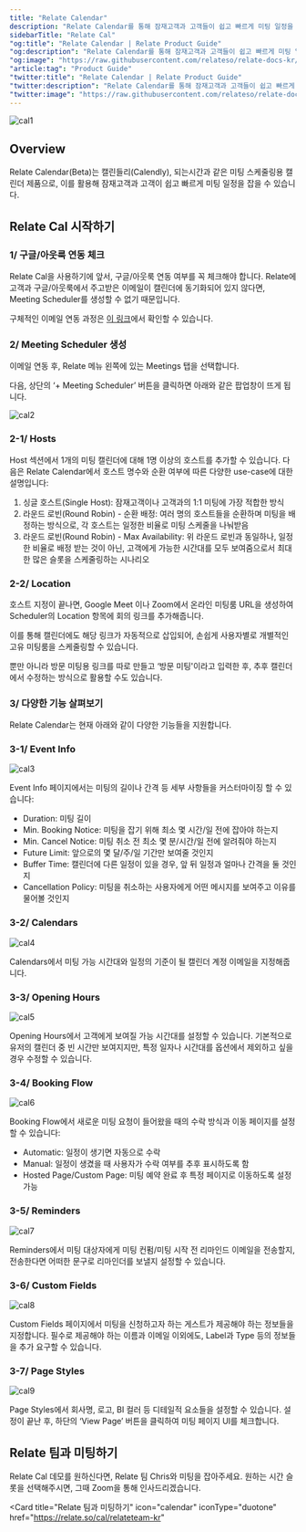 ```yaml
---
title: "Relate Calendar"
description: "Relate Calendar를 통해 잠재고객과 고객들이 쉽고 빠르게 미팅 일정을 잡을 수 있습니다."
sidebarTitle: "Relate Cal"
"og:title": "Relate Calendar | Relate Product Guide"
"og:description": "Relate Calendar를 통해 잠재고객과 고객들이 쉽고 빠르게 미팅 일정을 잡을 수 있습니다."
"og:image": "https://raw.githubusercontent.com/relateso/relate-docs-kr/main/docs/images/products/cal/c1.png"
"article:tag": "Product Guide"
"twitter:title": "Relate Calendar | Relate Product Guide"
"twitter:description": "Relate Calendar를 통해 잠재고객과 고객들이 쉽고 빠르게 미팅 일정을 잡을 수 있습니다."
"twitter:image": "https://raw.githubusercontent.com/relateso/relate-docs-kr/main/docs/images/products/cal/c1.png"
---
```


![cal1](/images/products/cal/c1.png)

## Overview
Relate Calendar(Beta)는 캘린들리(Calendly), 되는시간과 같은 미팅 스케줄링용 캘린더 제품으로, 이를 활용해 잠재고객과 고객이 쉽고 빠르게 미팅 일정을 잡을 수 있습니다. 

## Relate Cal 시작하기

### 1/ 구글/아웃룩 연동 체크
Relate Cal을 사용하기에 앞서, 구글/아웃룩 연동 여부를 꼭 체크해야 합니다. Relate에 고객과 구글/아웃룩에서 주고받은 이메일이 캘린더에 동기화되어 있지 않다면, Meeting Scheduler를 생성할 수 없기 때문입니다. 

구체적인 이메일 연동 과정은 [이 링크](https://www.relate.kr/docs/setup/email-sync#3)에서 확인할 수 있습니다. 

### 2/ Meeting Scheduler 생성 
이메일 연동 후, Relate 메뉴 왼쪽에 있는 Meetings 탭을 선택합니다. 

다음, 상단의 ‘+ Meeting Scheduler’ 버튼을 클릭하면 아래와 같은 팝업창이 뜨게 됩니다.

![cal2](/images/products/cal/c2.png)

### 2-1/ Hosts 
Host 섹션에서 1개의 미팅 캘린더에 대해 1명 이상의 호스트를 추가할 수 있습니다. 
다음은 Relate Calendar에서 호스트 명수와 순환 여부에 따른 다양한 use-case에 대한 설명입니다: 

1. 싱글 호스트(Single Host): 잠재고객이나 고객과의 1:1 미팅에 가장 적합한 방식  
2. 라운드 로빈(Round Robin) - 순환 배정: 여러 명의 호스트들을 순환하며 미팅을 배정하는 방식으로, 각 호스트는 일정한 비율로 미팅 스케줄을 나눠받음  
3. 라운드 로빈(Round Robin) - Max Availability: 위 라운드 로빈과 동일하나, 일정한 비율로 배정 받는 것이 아닌, 고객에게 가능한 시간대를 모두 보여줌으로서 최대한 많은 슬롯을 스케줄링하는 시나리오 

### 2-2/ Location 
호스트 지정이 끝나면, Google Meet 이나 Zoom에서 온라인 미팅룸 URL을 생성하여 Scheduler의 Location 항목에 회의 링크를 추가해줍니다. 

이를 통해 캘린더에도 해당 링크가 자동적으로 삽입되어, 손쉽게 사용자별로 개별적인 고유 미팅룸을 스케줄링할 수 있습니다. 

뿐만 아니라 방문 미팅용 링크를 따로 만들고 ‘방문 미팅'이라고 입력한 후, 추후 캘린더에서 수정하는 방식으로 활용할 수도 있습니다. 


### 3/ 다양한 기능 살펴보기 
Relate Calendar는 현재 아래와 같이 다양한 기능들을 지원합니다.

### 3-1/ Event Info

![cal3](/images/products/cal/c3.png)

Event Info 페이지에서는 미팅의 길이나 간격 등 세부 사항들을 커스터마이징 할 수 있습니다: 

- Duration: 미팅 길이
- Min. Booking Notice: 미팅을 잡기 위해 최소 몇 시간/일 전에 잡아야 하는지
- Min. Cancel Notice: 미팅 취소 전 최소 몇 분/시간/일 전에 알려줘야 하는지
- Future Limit: 앞으로의 몇 달/주/일 기간만 보여줄 것인지
- Buffer Time: 캘린더에 다른 일정이 있을 경우, 앞 뒤 일정과 얼마나 간격을 둘 것인지
- Cancellation Policy: 미팅을 취소하는 사용자에게 어떤 메시지를 보여주고 이유를 물어볼 것인지

### 3-2/ Calendars 

![cal4](/images/products/cal/c4.png)

Calendars에서 미팅 가능 시간대와 일정의 기준이 될 캘린더 계정 이메일을 지정해줍니다. 

### 3-3/ Opening Hours

![cal5](/images/products/cal/c5.png)

Opening Hours에서 고객에게 보여질 가능 시간대를 설정할 수 있습니다. 기본적으로 유저의 캘린더 중 빈 시간만 보여지지만, 특정 일자나 시간대를 옵션에서 제외하고 싶을 경우 수정할 수 있습니다. 

### 3-4/ Booking Flow

![cal6](/images/products/cal/c6.png)

Booking Flow에서 새로운 미팅 요청이 들어왔을 때의 수락 방식과 이동 페이지를 설정할 수 있습니다: 

- Automatic: 일정이 생기면 자동으로 수락
- Manual: 일정이 생겼을 때 사용자가 수락 여부를 추후 표시하도록 함
- Hosted Page/Custom Page: 미팅 예약 완료 후 특정 페이지로 이동하도록 설정 가능

### 3-5/ Reminders

![cal7](/images/products/cal/c7.png)

Reminders에서 미팅 대상자에게 미팅 컨펌/미팅 시작 전 리마인드 이메일을 전송할지, 전송한다면 어떠한 문구로 리마인더를 보낼지 설정할 수 있습니다. 

### 3-6/ Custom Fields

![cal8](/images/products/cal/c8.png)

Custom Fields 페이지에서 미팅을 신청하고자 하는 게스트가 제공해야 하는 정보들을 지정합니다. 
필수로 제공해야 하는 이름과 이메일 이외에도, Label과 Type 등의 정보들을 추가 요구할 수 있습니다. 

### 3-7/ Page Styles

![cal9](/images/products/cal/c9.png)

Page Styles에서 회사명, 로고, BI 컬러 등 디테일적 요소들을 설정할 수 있습니다. 
설정이 끝난 후, 하단의 ‘View Page’ 버튼을 클릭하여 미팅 페이지 UI를 체크합니다. 

## Relate 팀과 미팅하기
Relate Cal 데모를 원하신다면, Relate 팀 Chris와 미팅을 잡아주세요. 원하는 시간 슬롯을 선택해주시면, 그때 Zoom을 통해 인사드리겠습니다.

<Card
  title="Relate 팀과 미팅하기"
  icon="calendar"
  iconType="duotone"
  href="https://relate.so/cal/relateteam-kr"
>
</Card>